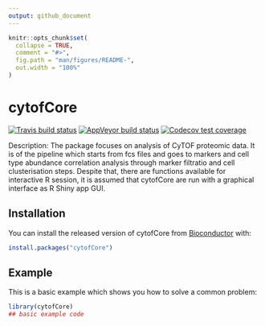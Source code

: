 ```yaml
---
output: github_document
---
```


<!-- README.md is generated from README.Rmd. Please edit that file -->

```r
knitr::opts_chunk$set(
  collapse = TRUE,
  comment = "#>",
  fig.path = "man/figures/README-",
  out.width = "100%"
)
```

# cytofCore

<!-- badges: start -->
[![Travis build status](https://travis-ci.com/AlexanderKononov/cytofCore.svg?branch=master)](https://travis-ci.com/AlexanderKononov/cytofCore)
[![AppVeyor build status](https://ci.appveyor.com/api/projects/status/github/AlexanderKononov/cytofCore?branch=master&svg=true)](https://ci.appveyor.com/project/AlexanderKononov/cytofCore)
[![Codecov test coverage](https://codecov.io/gh/AlexanderKononov/cytofCore/branch/master/graph/badge.svg)](https://codecov.io/gh/AlexanderKononov/cytofCore?branch=master)
<!-- badges: end -->

Description: The package focuses on analysis of CyTOF proteomic data. It is of the pipeline which starts from fcs files and goes to markers and cell type abundance correlation analysis through marker filtratio and cell clusterisation steps. Despite that, there are functions available for interactive R session, it is assumed that cytofCore are run with a graphical interface as R Shiny app GUI.

## Installation

You can install the released version of cytofCore from [Bioconductor](https://www.bioconductor.org) with:

``` r
install.packages("cytofCore")
```

## Example

This is a basic example which shows you how to solve a common problem:

```r
library(cytofCore)
## basic example code
```
